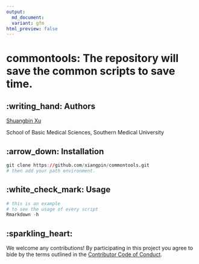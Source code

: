 ```yaml
---
output:
  md_document:
  variant: gfm
html_preview: false
---
```


<!-- README.md is generated from README.Rmd. Please edit that file -->

# commontools: The repository will save the common scripts to save time.

## :writing_hand: Authors

[Shuangbin Xu](https://github.com/xiangpin)

School of Basic Medical Sciences, Southern Medical University

## :arrow_down: Installation

```r
git clone https://github.com/xiangpin/commontools.git
# then add your path environment.
```

## :white_check_mark: Usage

```r
# this is an example 
# to see the usage of every script
Rmarkdown -h
```

## :sparkling_heart:
We welcome any contributions! By participating in this project you agree to bide
by the terms outlined in the [Contributor Code of Conduct](CONDUCT.md).
